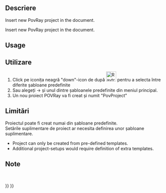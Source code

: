 <languages/>

{{Docnav
|
|[[Raytracing_Lux|New LuxRender project]]
|[[Raytracing_Workbench|Raytracing]]
|IconL=
|IconR=Raytracing_Lux.svg
|IconC=Workbench_Raytracing.svg
}}

<div class="mw-translate-fuzzy">
{{GuiCommand/ro|Name=Raytracing New|Name/ro=Raytracing New|MenuLocation=Raytracing → New‏‎||Workbenches=[[Raytracing Workbench/ro|Raytracing]]|Shortcut=|SeeAlso=}}
</div>

<div class="mw-translate-fuzzy">
==Descriere==
Insert new PovRay project in the document.
</div>

Insert new PovRay project in the document.

==Usage==

<div class="mw-translate-fuzzy">
==Utilizare==
#Click pe iconița neagră "down"-icon de după [[Image:Raytracing_New.png|32px]] pentru a selecta între diferite șabloane predefinite
#Sau alegeți {{KEY| Raytracing}}  →  {{KEY| New Pov-Ray project}} și unul dintre șabloanele predefinite din meniul principal.
#Un nou proiect POVRay va fi creat și numit "PovProject"
</div>

<div class="mw-translate-fuzzy">
==Limitări==
Proiectul poate fi creat numai din șabloane predefinite.
<br />
Setările suplimentare de proiect ar necesita definirea unor șabloane suplimentare.
</div>

* Project can only be created from pre-defined templates.
* Additional project-setups would require definition of extra templates.

<div class="mw-translate-fuzzy">
==Note==
<br />
</div>


{{Docnav
|
|[[Raytracing_Lux|New LuxRender project]]
|[[Raytracing_Workbench|Raytracing]]
|IconL=
|IconR=Raytracing_Lux.svg
|IconC=Workbench_Raytracing.svg
}}

{{Raytracing_Tools_navi{{#translation:}}}}
{{Userdocnavi{{#translation:}}}}